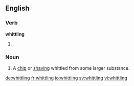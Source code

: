 
==English==

===Verb===
'''whittling'''

# {{present participle of|whittle}}

===Noun===
{{en-noun}}

# {{context|usually|plural}} A [[chip]] or [[shaving]] whittled from some larger substance.

[[de:whittling]]
[[fr:whittling]]
[[io:whittling]]
[[sv:whittling]]
[[vi:whittling]]